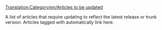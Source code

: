 [[Translation:Category/en/Articles to be updated]]

A list of articles that require updating to reflect the latest release or trunk version.  Articles tagged with {{en/S|en/Outdated}} automatically link here.

